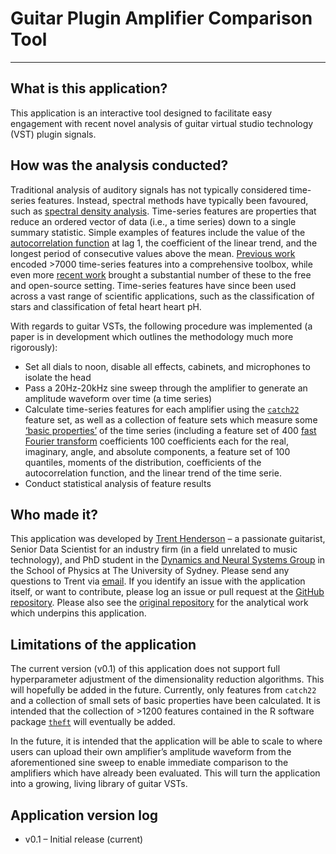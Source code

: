 # Guitar Plugin Amplifier Comparison Tool
***

## What is this application?

This application is an interactive tool designed to facilitate easy engagement with recent novel analysis of guitar virtual studio technology (VST) plugin signals.

## How was the analysis conducted?

Traditional analysis of auditory signals has not typically considered time-series features. Instead, spectral methods have typically been favoured, such as [spectral density analysis](https://en.wikipedia.org/wiki/Spectral_density). Time-series features are properties that reduce an ordered vector of data (i.e., a time series) down to a single summary statistic. Simple examples of features include the value of the [autocorrelation function](https://en.wikipedia.org/wiki/Autocorrelation) at lag 1, the coefficient of the linear trend, and the longest period of consecutive values above the mean. [Previous work](https://github.com/benfulcher/hctsa) encoded >7000 time-series features into a comprehensive toolbox, while even more [recent work](https://github.com/hendersontrent/theft) brought a substantial number of these to the free and open-source setting. Time-series features have since been used across a vast range of scientific applications, such as the classification of stars and classification of fetal heart heart pH.

With regards to guitar VSTs, the following procedure was implemented (a paper is in development which outlines the methodology much more rigorously):

* Set all dials to noon, disable all effects, cabinets, and microphones to isolate the head
* Pass a 20Hz-20kHz sine sweep through the amplifier to generate an amplitude waveform over time (a time series)
* Calculate time-series features for each amplifier using the [`catch22`](https://github.com/DynamicsAndNeuralSystems/catch22) feature set, as well as a collection of feature sets which measure some ['basic properties'](https://github.com/hendersontrent/basicproperties) of the time series (including a feature set of 400 [fast Fourier transform](https://en.wikipedia.org/wiki/Fast_Fourier_transform) coefficients  100 coefficients each for the real, imaginary, angle, and absolute components, a feature set of 100 quantiles, moments of the distribution, coefficients of the autocorrelation function, and the linear trend of the time serie.
* Conduct statistical analysis of feature results

## Who made it?

This application was developed by [Trent Henderson](https://twitter.com/trentlikesstats) -- a passionate guitarist, Senior Data Scientist for an industry firm (in a field unrelated to music technology), and PhD student in the [Dynamics and Neural Systems Group](https://dynamicsandneuralsystems.github.io) in the School of Physics at The University of Sydney. Please send any questions to Trent via [email](then6675@uni.sydney.edu.au). If you identify an issue with the application itself, or want to contribute, please log an issue or pull request at the [GitHub repository](https://github.com/hendersontrent/amp-comp-webtool/issues). Please also see the [original repository](https://github.com/hendersontrent/amp-sim-comp) for the analytical work which underpins this application.

## Limitations of the application

The current version (v0.1) of this application does not support full hyperparameter adjustment of the dimensionality reduction algorithms. This will hopefully be added in the future. Currently, only features from `catch22` and a collection of small sets of basic properties have been calculated. It is intended that the collection of >1200 features contained in the R software package [`theft`](https://github.com/hendersontrent/theft) will eventually be added.

In the future, it is intended that the application will be able to scale to where users can upload their own amplifier's amplitude waveform from the aforementioned sine sweep to enable immediate comparison to the amplifiers which have already been evaluated. This will turn the application into a growing, living library of guitar VSTs.

## Application version log

* v0.1 -- Initial release (current)

